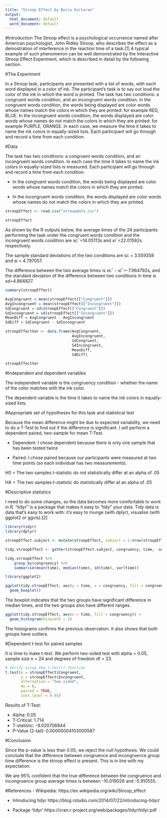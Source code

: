 ---
title: "Stroop Effect by Burcu Kurtaran"
output:
  html_document: default
  word_document: default
---
#Introduction
The Stroop effect is a psychological occurrence named after American psychologist, John Ridley Stroop, who describes the effect as a demostration of interference in the reaction time of a task.[1] A typical example of such phenomenon can be well demonstrated by the Interactive Stroop Effect Experiment, which is described in detail by the following section.

#The Experiment

In a Stroop task, participants are presented with a list of words, with each word displayed in a color of ink. The participant’s task is to say out loud the color of the ink in which the word is printed. The task has two conditions: a congruent words condition, and an incongruent words condition. In the congruent words condition, the words being displayed are color words whose names match the colors in which they are printed: for example RED, BLUE. In the incongruent words condition, the words displayed are color words whose names do not match the colors in which they are printed: for example PURPLE, ORANGE. In each case, we measure the time it takes to name the ink colors in equally-sized lists. Each participant will go through and record a time from each condition.

#Data

The task has two conditions: a congruent words condition, and an incongruent words condition. In each case the time it takes to name the ink colors in equally-sized lists is measured. Each participant will go through and record a time from each condition.

- In the congruent words condition, the words being displayed are color words whose names match the colors in which they are printed.

- In the incongruent words condition, the words displayed are color words whose names do not match the colors in which they are printed.

```{r}
stroopEffect <- read.csv("stroopdata.csv")

stroopEffect
```

As shown by the R outputs below, the average times of the 24 participants performing the task under the congruent words condition and the incongruent words condition are xc¯=14.05113s and xi¯=22.01592s respectively.

The sample standard deviations of the two conditions are sc = 3.559358 and si = 4.797057.

The difference between the two average times is xc¯ - xi¯=-7.964792s, and the standard deviation of the difference between two conditions in time is sd=4.864827.


```{r}
summary(stroopEffect)

AvgCongruent = mean(stroopEffect[["Congruent"]])
AvgIncongruent = mean(stroopEffect[["Incongruent"]])
SdCongruent = sd(stroopEffect[["Congruent"]])
SdIncongruent = sd(stroopEffect[["Incongruent"]])
MeanDiff = AvgCongruent - AvgIncongruent
SdDiff = SdCongruent - SdIncongruent

stroopEffectVar <- data.frame(AvgCongruent, 
                              AvgIncongruent, 
                              SdCongruent, 
                              SdIncongruent,
                              MeanDiff,
                              SdDiff)

stroopEffectVar

```

#Independent and dependent variables

The independent variable is the congruency condition - whether the name of the color matches with the ink color.

The dependent variable is the time it takes to name the ink colors in equally-sized lists.

#Appropriate set of hypotheses for this task and statistical test

Because the mean difference might be due to expected variability, we need to do a T-Test to find out if the difference is significant. I will perform a dependent paired, two-sample for mean T-Test.

- Dependent: I chose dependent because there is only one sample that has been tested twice

- Paired: I chose paired because our participants were measured at two time points (so each individual has two measurements).

H0 = The two samples t-statistic do not statistically differ at an alpha of .05

HA = The two samples t-statistic do statistically differ at an alpha of .05

#Descriptive statistics

I need to do some changes, so the data becomes more comfortable to work in R. "tidyr" is a package that makes it easy to “tidy” your data. Tidy data is data that’s easy to work with: it’s easy to munge (with dplyr), visualise (with ggplot2 or ggvis).[2]

```{r}
library(tidyr)
library(dplyr)

stroopEffect.subject <- mutate(stroopEffect, subject = 1:nrow(stroopEffect)) 

tidy.stroopEffect <- gather(stroopEffect.subject, congruency, time, -subject)

tidy.stroopEffect %>%
    group_by(congruency) %>%
    summarise(mean(time), median(time), sd(time), var(time))
```

```{r}
library(ggplot2)

ggplot(tidy.stroopEffect, aes(y = time, x = congruency, fill = congruency)) + 
  geom_boxplot()
```

The boxplot indicates that the two groups have significant difference in median times, and the two groups also have different ranges.

```{r}
ggplot(tidy.stroopEffect, aes(x = time, fill = congruency)) + 
  geom_histogram(binwidth = 2)
```

The histograms confirms the previous observation. It also shows that both groups have outliers.

#Dependent t-test for paired samples

It is time to make t-test. We perform two-sided test with alpha = 0.05, sample size n = 24 and degrees of freedom df = 23. 

```{r}
# Verify using the t.test() function
t.test(x = stroopEffect$Congruent, 
       y = stroopEffect$Incongruent, 
       alternative = "two.sided", 
       mu = 0, 
       paired = TRUE, 
       conf.level = 0.95)
```

Results of T-Test:

- Alpha: 0.05
- T-Critical: 1.714
- T-statistic: -8.020706944
- P-Value (2-tail): 0.00000004103000587


#Conclusion

Since the p-value is less than 0.05, we reject the null hypothesis. We could conclude that the difference between congruence and incongruence group time difference is the stroop effect is present. This is in line with my expectation.

We are 95% confident that the true difference between the congruence and incongruence group average times is between -10.019028 and -5.910555.

#References
- Wikipedia: 
https://en.wikipedia.org/wiki/Stroop_effect

- Introducing tidyr
https://blog.rstudio.com/2014/07/22/introducing-tidyr/ 

- Package ‘tidyr’
https://cran.r-project.org/web/packages/tidyr/tidyr.pdf
